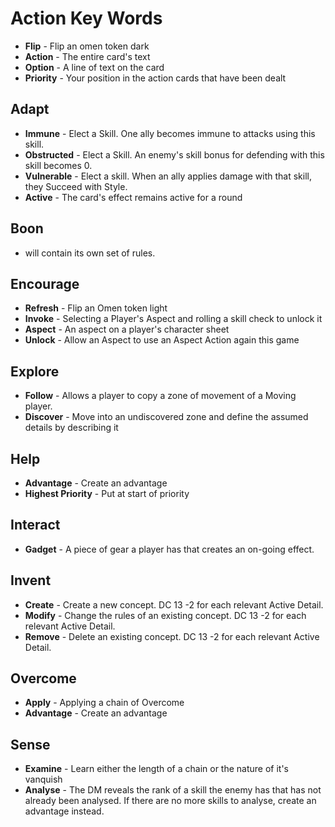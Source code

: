 # Action Key Words

-   **Flip** - Flip an omen token dark
-   **Action** - The entire card's text
-   **Option** - A line of text on the card
-   **Priority** - Your position in the action cards that have been dealt

## Adapt

-   **Immune** - Elect a Skill. One ally becomes immune to attacks using this skill.
-   **Obstructed** - Elect a Skill. An enemy's skill bonus for defending with this skill becomes 0.
-   **Vulnerable** - Elect a skill. When an ally applies damage with that skill, they Succeed with Style.
-   **Active** - The card's effect remains active for a round

## Boon

-   will contain its own set of rules.

## Encourage

-   **Refresh** - Flip an Omen token light
-   **Invoke** - Selecting a Player's Aspect and rolling a skill check to unlock it
-   **Aspect** - An aspect on a player's character sheet
-   **Unlock** - Allow an Aspect to use an Aspect Action again this game

## Explore

-   **Follow** - Allows a player to copy a zone of movement of a Moving player.
-   **Discover** - Move into an undiscovered zone and define the assumed details by describing it

## Help

-   **Advantage** - Create an advantage
-   **Highest Priority** - Put at start of priority

## Interact

-   **Gadget** - A piece of gear a player has that creates an on-going effect.

## Invent

-   **Create** - Create a new concept. DC 13 -2 for each relevant Active Detail.
-   **Modify** - Change the rules of an existing concept. DC 13 -2 for each relevant Active Detail.
-   **Remove** - Delete an existing concept. DC 13 -2 for each relevant Active Detail.

## Overcome

-   **Apply** - Applying a chain of Overcome
-   **Advantage** - Create an advantage

## Sense

-   **Examine** - Learn either the length of a chain or the nature of it's vanquish
-   **Analyse** - The DM reveals the rank of a skill the enemy has that has not already been analysed. If there are no more skills to analyse, create an advantage instead.
